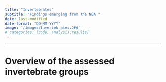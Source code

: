 ```yaml
---
title: "Invertebrates"
subtitle: "Findings emerging from the NBA "
date: last-modified
date-format: "DD-MM-YYYY"
image: "/images/Invertebrates.JPG"  
# categories: [code, analysis,results]
---
```


------------------------------------------------------------------------

# Overview of the assessed invertebrate groups
